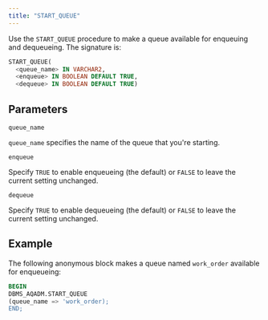 ```yaml
---
title: "START_QUEUE"
---
```


Use the `START_QUEUE` procedure to make a queue available for enqueuing and dequeueing. The signature is:

```sql
START_QUEUE(
  <queue_name> IN VARCHAR2,
  <enqueue> IN BOOLEAN DEFAULT TRUE,
  <dequeue> IN BOOLEAN DEFAULT TRUE)
```

## Parameters

`queue_name`

 `queue_name` specifies the name of the queue that you're starting.

`enqueue`

 Specify `TRUE` to enable enqueueing (the default) or `FALSE` to leave the current setting unchanged.

`dequeue`

 Specify `TRUE` to enable dequeueing (the default) or `FALSE` to leave the current setting unchanged.

## Example

The following anonymous block makes a queue named `work_order` available for enqueueing:

```sql
BEGIN
DBMS_AQADM.START_QUEUE
(queue_name => 'work_order);
END;
```
